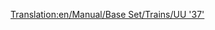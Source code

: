 [[Translation:en/Manual/Base Set/Trains/UU '37']]
{{en/Manual/Base Set/Trains/Trains|Cost=£19,921 ($39.842)
|Speed=144 kph (90 mph)
|Weight=101 t
|Power= 1,750 hp (1.305 kW)
|Annual=£1,828 ($3.656)
|Designed=1959
|Lifespan=20
|Capacity=N/A
|Description=No description has been written for this train yet. If you know something about this train, feel free to edit this page and add it!
|Real-life=This is a renamed version of the [http://en.wikipedia.org/wiki/British_Rail_Class_37 British Rail Class 37].
}}